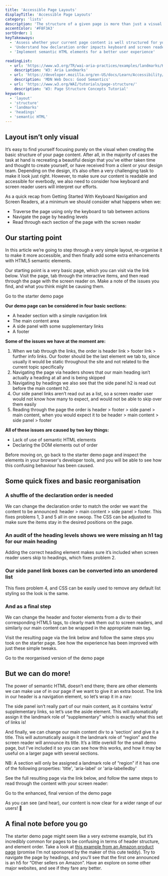 ```yaml
---
title: 'Accessible Page Layouts'
displayTitle: 'Accessible Page Layouts'
category: 'lists'
description: 'The structure of a given page is more than just a visual consideration. This topic explores how heading levels, semantic HTML, and the order in which you declare and label your elements can all be leveraged to improve the experience of your assistive technology users'
accentColor: '#F8F3A3'
sortOrder: 1
keyTakeaways:
  - 'Assess whether your current page content is well structured for your users'
  - 'Understand how declaration order impacts keyboard and screen reader users'
  - 'Implement semantic HTML elements for a better user experience'

readingList:
  - url: 'https://www.w3.org/TR/wai-aria-practices/examples/landmarks/HTML5.html'
    description: 'W3: Aria Landmarks'
  - url: 'https://developer.mozilla.org/en-US/docs/Learn/Accessibility/HTML#Good_semantics'
    description: 'MDN Web Docs: Good Semantics'
  - url: 'https://www.w3.org/WAI/tutorials/page-structure/'
    description: 'W3: Page Structure Concepts Tutorial'
keywords:
  - 'layout'
  - 'structure'
  - 'landmarks'
  - 'headings'
  - 'semantic HTML'
---
```


## Layout isn’t only visual

It’s easy to find yourself focusing purely on the visual when creating the basic structure of your page content. After all, in the majority of cases the task at hand is recreating a beautiful design that you’ve either taken time and thought to create yourself, or have received from a client or your design team. Depending on the design, it’s also often a very challenging task to make it look just right. However, to make sure our content is readable and accessible for everbody, we also need to consider how keyboard and screen reader users will interpret our efforts.

As a quick recap from <Link to="/screen-reader-keyboard-navigation">Getting Started With Keyboard Navigation and Screen Readers</Link>, at a minimum we should consider what happens when we:

- Traverse the page using only the keyboard to tab between actions
- Navigate the page by heading levels
- Read through each section of the page with the screen reader

## Our starting point

In this article we’re going to step through a very simple layout, re-organise it to make it more accessible, and then finally add some extra enhancements with HTML5 semantic elements.

Our starting point is a very basic page, which you can visit via the link below. Visit the page, tab through the interactive items, and then read through the page with the screen reader on. Make a note of the issues you find, and what you think might be causing them.

<Link to="/page-layouts-starter">Go to the starter demo page</Link>

**Our demo page can be considered in four basic sections:**

- A header section with a simple navigation link
- The main content area
- A side panel with some supplementary links
- A footer

**Some of the issues we have at the moment are:**

1. When we tab through the links, the order is header link > footer link > further info links. Our footer should be the last element we tab to, since usually it would be static throughout the site and not related to the current topic specifically
2. Navigating the page via headers shows that our main heading isn’t actually a heading at all and is being skipped
3. Navigating by headings we also see that the side panel h2 is read out before the main content h2.
4. Our side panel links aren’t read out as a list, so a screen reader user would not know how many to expect, and would not be able to skip over them easily
5. Reading through the page the order is header > footer > side panel > main content, when you would expect it to be header > main content > side panel > footer

**All of these issues are caused by two key things:**

- Lack of use of semantic HTML elements
- Declaring the DOM elements out of order

Before moving on, go back to the starter demo page and inspect the elements in your browser's developer tools, and you will be able to see how this confusing behaviour has been caused.

## Some quick fixes and basic reorganisation

### A shuffle of the declaration order is needed

We can change the declaration order to match the order we want the content to be announced: header > main content > side panel > footer. This fixes problems 1, 3 and 5 all in one swoop. The CSS can be adjusted to make sure the items stay in the desired positions on the page.

<Gist url="https://gist.github.com/aitchiss/a0d260abbe15899965f2d4be3010f379" />

### An audit of the heading levels shows we were missing an h1 tag for our main heading

Adding the correct heading element makes sure it’s included when screen reader users skip to headings, which fixes problem 2.

<Gist url="https://gist.github.com/aitchiss/88e8a985b58ad59cb0a06b39233f080a" />

### Our side panel link boxes can be converted into an unordered list

This fixes problem 4, and CSS can be easily used to remove any default list styling so the look is the same.

<Gist url="https://gist.github.com/aitchiss/21bd3990bfaf343137f6ef3c5ca3cada" />

### And as a final step

We can change the header and footer elements from a div to their corresponding HTML5 tags, to clearly mark them out to screen readers, and similarly our main content can be wrapped in the appropriate main tag.

<Gist url="https://gist.github.com/aitchiss/e67d4fa86bcda52d7866ab121945eccc" />

Visit the resulting page via the link below and follow the same steps you took on the starter page. See how the experience has been improved with just these simple tweaks.

<Link to="/page-layouts-reorganised">
  Go to the reorganised version of the demo page
</Link>

## But we can do more!

The power of semantic HTML doesn’t end there; there are other elements we can make use of in our page if we want to give it an extra boost. The link in our header is a navigation element, so let’s wrap it in a nav:

<Gist url="https://gist.github.com/aitchiss/00d08fc748f1f703d76347f1195525b0" />

The side panel isn’t really part of our main content, as it contains ‘extra’ supplementary links, so let’s use the aside element. This will automatically assign it the landmark role of “supplementary” which is exactly what this set of links is!

<Gist url="https://gist.github.com/aitchiss/ca4a9b335676edcdcd233d324ee5b1d5" />

And finally, we can change our main content div to a 'section' and give it a title. This will automatically assign it the landmark role of “region” and the screen reader will announce its title. It’s a little overkill for the small demo page, but I’ve included it so you can see how this works, and how it may be useful on a larger page with several sections.

NB: A section will only be assigned a landmark role of “region” if it has one of the following properties: 'title', 'aria-label' or 'aria-labelledby'

<Gist url="https://gist.github.com/aitchiss/e81af7bb3a5c3742a6f847669b76c717" />

See the full resulting page via the link below, and follow the same steps to read through the content with your screen reader:

<Link to="/page-layouts-enhanced">
  Go to the enhanced, final version of the demo page
</Link>

As you can see (and hear), our content is now clear for a wider range of our users! <span role="img" aria-hidden>&#x1F389;</span>

## A final note before you go

The starter demo page might seem like a very extreme example, but it’s incredibly common for pages to be confusing in terms of header structure, and element order. Take a look at <a href="https://www.amazon.co.uk/GUND-Bear-Suit-Soft-Toy/dp/B00DQN034Q/ref=sr_1_3?keywords=cute+dog&qid=1564846127&s=gateway&sr=8-3" target="_blank">this example from an Amazon product page</a> (promise I’m not sponsored by the maker of this cute teddy). Try to navigate the page by headings, and you’ll see that the first one announced is an h5 for “Other sellers on Amazon”. Have an explore on some other major websites, and see if they fare any better.
